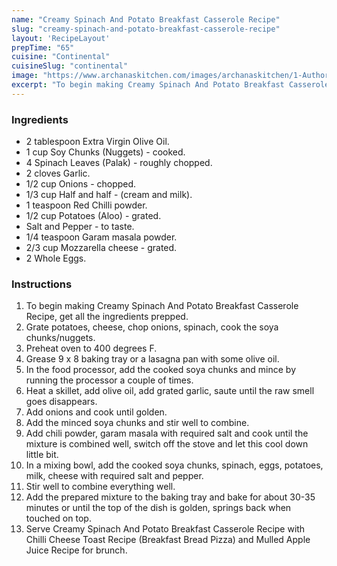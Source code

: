 ---
name: "Creamy Spinach And Potato Breakfast Casserole Recipe"
slug: "creamy-spinach-and-potato-breakfast-casserole-recipe"
layout: 'RecipeLayout'
prepTime: "65"
cuisine: "Continental"
cuisineSlug: "continental"
image: "https://www.archanaskitchen.com/images/archanaskitchen/1-Author/divya_shivaraman/Creamy_Spinach_and_Potato_Breakfast_Casserole_original_1600.jpg"
excerpt: "To begin making Creamy Spinach And Potato Breakfast Casserole Recipe, get all the ingredients prepped"
---

### Ingredients

- 2 tablespoon Extra Virgin Olive Oil.
- 1 cup Soy Chunks (Nuggets) - cooked.
- 4 Spinach Leaves (Palak) - roughly chopped.
- 2 cloves Garlic.
- 1/2 cup Onions - chopped.
- 1/3 cup Half and half - (cream and milk).
- 1 teaspoon Red Chilli powder.
- 1/2 cup Potatoes (Aloo) - grated.
- Salt and Pepper - to taste.
- 1/4 teaspoon Garam masala powder.
- 2/3 cup Mozzarella cheese - grated.
- 2 Whole Eggs.

### Instructions

1. To begin making Creamy Spinach And Potato Breakfast Casserole Recipe, get all the ingredients prepped.
1. Grate potatoes, cheese, chop onions, spinach, cook the soya chunks/nuggets.
1. Preheat oven to 400 degrees F.
1. Grease 9 x 8 baking tray or a lasagna pan with some olive oil.
1. In the food processor, add the cooked soya chunks and mince by running the processor a couple of times.
1. Heat a skillet, add olive oil, add grated garlic, saute until the raw smell goes disappears.
1. Add onions and cook until golden.
1. Add the minced soya chunks and stir well to combine.
1. Add chili powder, garam masala with required salt and cook until the mixture is combined well, switch off the stove and let this cool down little bit.
1. In a mixing bowl, add the cooked soya chunks, spinach, eggs, potatoes, milk, cheese with required salt and pepper.
1. Stir well to combine everything well.
1. Add the prepared mixture to the baking tray and bake for about 30-35 minutes or until the top of the dish is golden, springs back when touched on top.
1. Serve Creamy Spinach And Potato Breakfast Casserole Recipe with Chilli Cheese Toast Recipe (Breakfast Bread Pizza) and Mulled Apple Juice Recipe for brunch.
